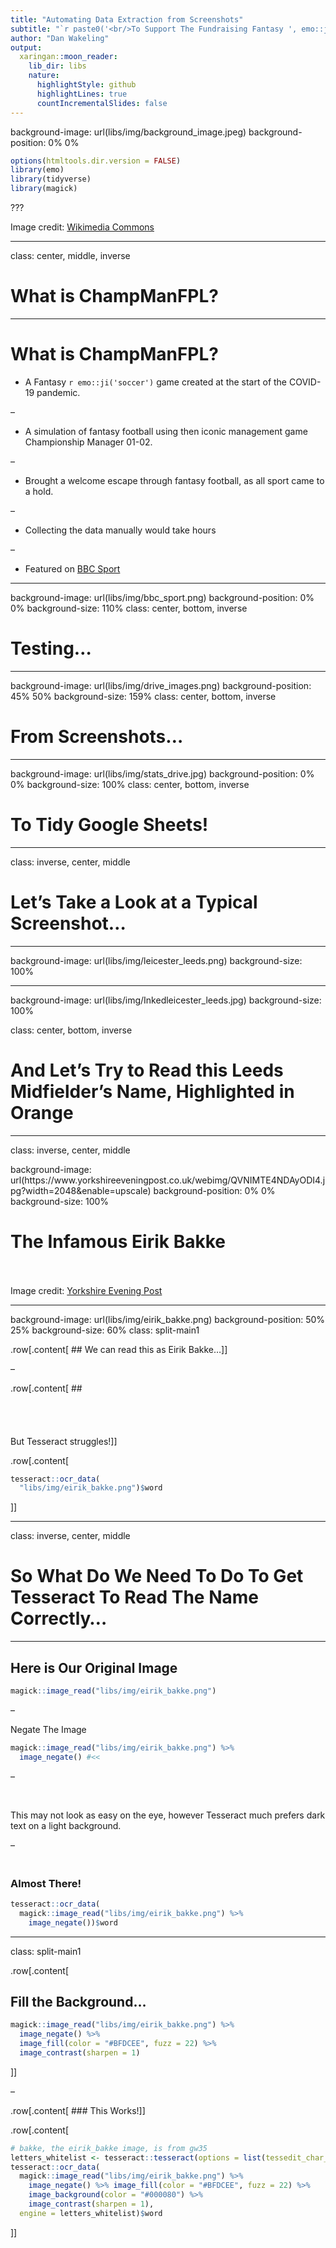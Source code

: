 ```yaml
---
title: "Automating Data Extraction from Screenshots"
subtitle: "`r paste0('<br/>To Support The Fundraising Fantasy ', emo::ji('soccer'), ' Game:<br/><br/>[ChampManFPL](https://twitter.com/FantasyChampMan)')`"
author: "Dan Wakeling"
output:
  xaringan::moon_reader:
    lib_dir: libs
    nature:
      highlightStyle: github
      highlightLines: true
      countIncrementalSlides: false
---
```


background-image: url(libs/img/background_image.jpeg)
background-position: 0% 0%

```r
options(htmltools.dir.version = FALSE)
library(emo)
library(tidyverse)
library(magick)
```

???

Image credit: [Wikimedia Commons](https://commons.wikimedia.org/wiki/File:Sharingan_triple.svg)

---

class: center, middle, inverse

# What is ChampManFPL?

---

# What is ChampManFPL?

- A Fantasy `r emo::ji('soccer')` game created at the start of the COVID-19 pandemic.

--

- A simulation of fantasy football using then iconic management game Championship Manager 01-02.

--

- Brought a welcome escape through fantasy football, as all sport came to a hold.

--

- Collecting the data manually would take hours

--

- Featured on [BBC Sport](https://www.bbc.co.uk/sport/football/52181793)

---

background-image: url(libs/img/bbc_sport.png)
background-position: 0% 0%
background-size: 110%
class: center, bottom, inverse

# Testing...

---

background-image: url(libs/img/drive_images.png)
background-position: 45% 50%
background-size: 159%
class: center, bottom, inverse

# From Screenshots...

---

background-image: url(libs/img/stats_drive.jpg)
background-position: 0% 0%
background-size: 100%
class: center, bottom, inverse

# To Tidy Google Sheets!

---

class: inverse, center, middle

# Let's Take a Look at a Typical Screenshot...

---

background-image: url(libs/img/leicester_leeds.png)
background-size: 100%

---

background-image: url(libs/img/Inkedleicester_leeds.jpg)
background-size: 100%

class: center, bottom, inverse

# And Let's Try to Read this Leeds Midfielder's Name, Highlighted in Orange

---

class: inverse, center, middle

background-image: url(https://www.yorkshireeveningpost.co.uk/webimg/QVNIMTE4NDAyODI4.jpg?width=2048&enable=upscale)
background-position: 0% 0%
background-size: 100%

# The Infamous Eirik Bakke

<br><br>Image credit: [Yorkshire Evening Post](https://www.yorkshireeveningpost.co.uk/webimg/QVNIMTE4NDAyODI4.jpg?width=2048&enable=upscale)

---

background-image: url(libs/img/eirik_bakke.png)
background-position: 50% 25%
background-size: 60%
class: split-main1

.row[.content[
## We can read this as Eirik Bakke...
]]

--

.row[.content[
## <br><br><br><br><br>But Tesseract struggles!
]]

.row[.content[

```r

tesseract::ocr_data(
  "libs/img/eirik_bakke.png")$word

```

]]

---

class: inverse, center, middle

# So What Do We Need To Do To Get Tesseract To Read The Name Correctly...

---

## Here is Our Original Image

```r

magick::image_read("libs/img/eirik_bakke.png")

```

--

Negate The Image

```r

magick::image_read("libs/img/eirik_bakke.png") %>% 
  image_negate() #<<

```

--

<br>

This may not look as easy on the eye, however Tesseract much prefers dark text on a light background.

--

### <br> Almost There!

```r

tesseract::ocr_data(
  magick::image_read("libs/img/eirik_bakke.png") %>% 
    image_negate())$word

```

---

class: split-main1

.row[.content[

## Fill the Background...

```r

magick::image_read("libs/img/eirik_bakke.png") %>% 
  image_negate() %>% 
  image_fill(color = "#BFDCEE", fuzz = 22) %>% 
  image_contrast(sharpen = 1)

```

]]

--

.row[.content[
### This Works!
]]

.row[.content[

```r

# bakke, the eirik_bakke image, is from gw35
letters_whitelist <- tesseract::tesseract(options = list(tessedit_char_whitelist = "abcdefghijklmnopqrstuvwxyzABCDEFGHIJKLMNOPQRSTUVWXYZ '"))
tesseract::ocr_data(
  magick::image_read("libs/img/eirik_bakke.png") %>% 
    image_negate() %>% image_fill(color = "#BFDCEE", fuzz = 22) %>% 
    image_background(color = "#000080") %>% 
    image_contrast(sharpen = 1),
  engine = letters_whitelist)$word

```

]]

